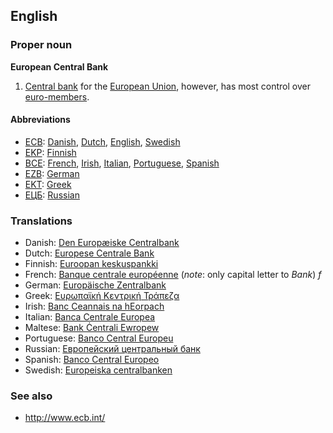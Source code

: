 {{wikipedia}}
==English==

===Proper noun===
'''European Central Bank'''
#[[Central bank]] for the [[European Union]], however, has most control over [[euro-members]].

====Abbreviations====
*[[ECB]]: [[Danish]], [[Dutch]], [[English]], [[Swedish]]
*[[EKP]]: [[Finnish]]
*[[BCE]]: [[French]], [[Irish]], [[Italian]], [[Portuguese]], [[Spanish]]
*[[EZB]]: [[German]]
*[[ΕΚΤ]]: [[Greek]]
*[[ЕЦБ]]: [[Russian]]

===Translations===
*Danish: [[Den Europæiske Centralbank]]
*Dutch: [[Europese Centrale Bank]]
*Finnish: [[Euroopan keskuspankki]]
*French: [[Banque centrale européenne]] (''note'': only capital letter to ''Bank'') ''f''
*German: [[Europäische Zentralbank]]
*Greek: [[Ευρωπαϊκή Κεντρική Τράπεζα]]
*Irish: [[Banc Ceannais na hEorpach]]
*Italian: [[Banca Centrale Europea]]
*Maltese: [[Bank Ċentrali Ewropew]]
*Portuguese: [[Banco Central Europeu]]
*Russian: [[Европейский центральный банк]]
*Spanish: [[Banco Central Europeo]]
*Swedish: [[Europeiska centralbanken]]

===See also===
*http://www.ecb.int/